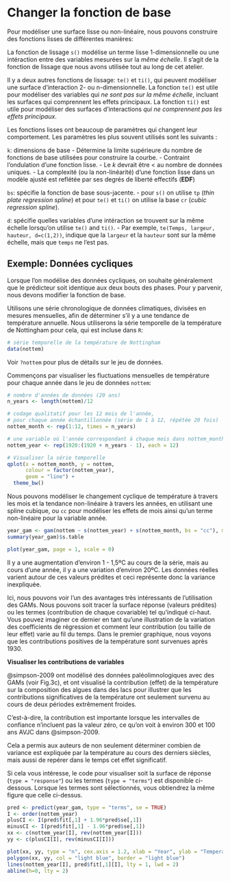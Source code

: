 # Changer la fonction de base

Pour modéliser une surface lisse ou non-linéaire, nous pouvons construire des fonctions lisses de différentes manières:

La fonction de lissage `s()` modélise un terme lisse 1-dimensionnelle ou une intéraction entre des variables mesurées sur la *même échelle*. Il s'agit de la fonction de lissage que nous avons utilisée tout au long de cet atelier.

Il y a deux autres fonctions de lissage: `te()` et `ti()`, qui peuvent modéliser une surface d'interaction 2- ou n-dimensionnelle. La fonction `te()` est utile pour modéliser des variables qui *ne sont pas sur la même échelle*, incluant les surfaces qui comprennent les effets principaux. La fonction `ti()` est utile pour modéliser des surfaces d'interactions *qui ne comprennent pas les effets principaux*.

Les fonctions lisses ont beaucoup de paramètres qui changent leur comportement. Les paramètres les plus souvent utilisés sont les suivants :

`k`: dimensions de base
  - Détermine la limite supérieure du nombre de fonctions de base utilisées pour construire la courbe.
  - Contraint l'ondulation d'une fonction lisse.
  - Le $k$ devrait être < au nombre de données uniques.
  - La complexité (ou la non-linéarité) d'une fonction lisse dans un modèle ajusté est reflétée par ses degrés de liberté effectifs (**EDF**)

`bs`: spécifie la fonction de base sous-jacente.
  - pour `s()` on utilise `tp` (*thin plate regression spline*) et pour `te()` et `ti()` on utilise la base `cr` (*cubic regression spline*).

`d`: spécifie quelles variables d'une intéraction se trouvent sur la même échelle lorsqu'on utilise `te()` and `ti()`.
  - Par exemple, `te(Temps, largeur, hauteur, d=c(1,2))`, indique que la `largeur` et la `hauteur` sont sur la même échelle, mais que `temps` ne l'est pas.

## Exemple: Données cycliques

Lorsque l'on modélise des données cycliques, on souhaite généralement que le prédicteur soit identique aux deux bouts des phases. Pour y parvenir, nous devons modifier la fonction de base.

Utilisons une série chronologique de données climatiques, divisées en mesures mensuelles, afin de déterminer s'il y a une tendance de température annuelle. Nous utiliserons la série temporelle de la température de Nottingham
pour cela, qui est incluse dans `R`:

```r
# série temporelle de la température de Nottingham
data(nottem)
```

:::explanation
Voir `?nottem` pour plus de détails sur le jeu de données.
:::

Commençons par visualiser les fluctuations mensuelles de température pour chaque année dans le jeu de données `nottem`:

```r
# nombre d'années de données (20 ans)
n_years <- length(nottem)/12

# codage qualitatif pour les 12 mois de l'année,
# pour chaque année échantillonnée (série de 1 à 12, répétée 20 fois)
nottem_month <- rep(1:12, times = n_years)

# une variable où l'année correspondant à chaque mois dans nottem_month
nottem_year <- rep(1920:(1920 + n_years - 1), each = 12)

# Visualiser la série temporelle
qplot(x = nottem_month, y = nottem,
      colour = factor(nottem_year),
      geom = "line") +
  theme_bw()
```

Nous pouvons modéliser le changement cyclique de température à travers les mois et la tendance non-linéaire à travers les années, en utilisant une spline cubique, ou `cc` pour modéliser les effets de mois ainsi qu'un terme non-linéaire pour la variable année.

```r
year_gam <- gam(nottem ~ s(nottem_year) + s(nottem_month, bs = "cc"), method = "REML")
summary(year_gam)$s.table
```

```r
plot(year_gam, page = 1, scale = 0)
```

Il y a une augmentation d'environ 1 - 1,5ºC au cours de la série, mais au cours d'une année, il y a une variation d'environ 20ºC. Les données réelles varient autour de ces valeurs prédites et ceci représente donc la variance inexpliquée.

Ici, nous pouvons voir l'un des avantages très intéressants de l'utilisation des GAMs. Nous pouvons soit tracer la surface réponse (valeurs prédites) ou les termes (contribution de chaque covariable) tel qu'indiqué ci-haut. Vous pouvez imaginer ce dernier en tant qu'une illustration de la variation des coefficients de régression et comment leur contribution (ou taille de leur effet) varie au fil du temps. Dans le premier graphique, nous voyons que les contributions positives de la température sont survenues après 1930.

:::explanation
__Visualiser les contributions de variables__

@simpson-2009 ont modélisé des données paléolimnologiques avec des GAMs (voir Fig.3c), et ont visualisé la contribution (effet) de la température sur la composition des algues dans des lacs pour illustrer que les contributions significatives de la température ont seulement survenu au cours de deux périodes extrêmement froides.

C'est-à-dire, la contribution est importante lorsque les intervalles de confiance n'incluent pas la valeur zéro, ce qu'on voit à environ 300 et 100 ans AVJC dans @simpson-2009.

Cela a permis aux auteurs de non seulement déterminer combien de variance est expliquée par la température au cours des derniers siècles, mais aussi de repérer dans le temps cet effet significatif.

Si cela vous intéresse, le code pour visualiser soit la surface de réponse (`type = "response"`) ou les termes (`type = "terms"`) est disponible ci-dessous. Lorsque les termes sont sélectionnés, vous obtiendrez la même figure que celle ci-dessus.

```r
pred <- predict(year_gam, type = "terms", se = TRUE)
I <- order(nottem_year)
plusCI <- I(pred$fit[,1] + 1.96*pred$se[,1])
minusCI <- I(pred$fit[,1] - 1.96*pred$se[,1])
xx <- c(nottem_year[I], rev(nottem_year[I]))
yy <- c(plusCI[I], rev(minusCI[I]))

plot(xx, yy, type = "n", cex.axis = 1.2, xlab = "Year", ylab = "Temperature")
polygon(xx, yy, col = "light blue", border = "light blue")
lines(nottem_year[I], pred$fit[,1][I], lty = 1, lwd = 2)
abline(h=0, lty = 2)
```
:::
